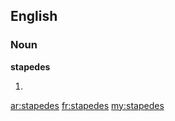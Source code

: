 ==English==

===Noun===
'''stapedes'''

# {{plural of|[[stapes]]}}

[[ar:stapedes]]
[[fr:stapedes]]
[[my:stapedes]]